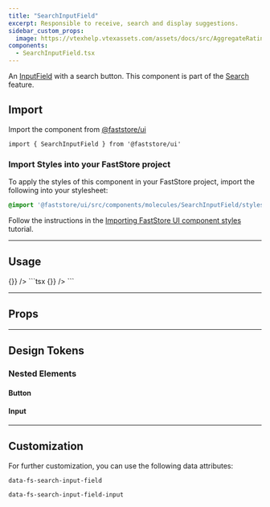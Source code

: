 ```yaml
---
title: "SearchInputField"
excerpt: Responsible to receive, search and display suggestions.
sidebar_custom_props:
  image: https://vtexhelp.vtexassets.com/assets/docs/src/AggregateRating___a8300916874f5a11de7633b7cabc12e9.png
components:
  - SearchInputField.tsx
---
```


An [InputField](https://developers.vtex.com/docs/guides/faststore/molecules-input-field) with a search button. This component is part of the [Search](https://developers.vtex.com/docs/guides/faststore/feature-search) feature.

## Import

Import the component from [@faststore/ui](https://developers.vtex.com/docs/guides/faststore/components-index)

```tsx
import { SearchInputField } from '@faststore/ui'
```

### Import Styles into your FastStore project

To apply the styles of this component in your FastStore project, import the following into your stylesheet:

```scss
@import '@faststore/ui/src/components/molecules/SearchInputField/styles.scss'
```

Follow the instructions in the [Importing FastStore UI component styles](https://developers.vtex.com/docs/guides/faststore/using-themes-importing-ui-components-styles) tutorial.

---

## Usage

<OverviewSection>
  <SearchInputField onSubmit={() => {}} />
</OverviewSection>
```tsx
<SearchInputField onSubmit={() => {}} />
```

---

## Props

<ComponentPropsSection component="SearchInputField" />

---

## Design Tokens

<TokenTable>
  <TokenRow
    token="--fs-search-input-field-height-mobile"
    value="var(--fs-control-tap-size)"
  />
  <TokenRow
    token="--fs-search-input-field-height-desktop"
    value="var(--fs-spacing-6)"
  />
  <TokenDivider />
  <TokenRow
    token="--fs-search-input-field-transition-timing"
    value="var(--fs-transition-timing)"
  />
  <TokenRow token="--fs-search-input-field-transition-function" value="ease" />
</TokenTable>

### Nested Elements

#### Button

<TokenTable>
  <TokenRow
    token="--fs-search-input-field-button-min-height"
    value="var(--fs-search-input-height-desktop)"
  />
  <TokenDivider />
  <TokenRow
    token="--fs-search-input-field-button-padding-top-desktop"
    value="var(--fs-spacing-0)"
  />
  <TokenRow
    token="--fs-search-input-field-button-padding-bottom-desktop"
    value="var(--fs-search-input-field-button-padding-top-desktop)"
  />
</TokenTable>

#### Input

<TokenTable>
  <TokenRow
    token="--fs-search-input-field-input-padding-right"
    value="var(--fs-search-input-field-button-width)"
  />
  <TokenRow
    token="--fs-search-input-field-input-bkg-color"
    value="var(--fs-color-body-bkg)"
    isColor
  />
</TokenTable>

---

## Customization

For further customization, you can use the following data attributes:

`data-fs-search-input-field`

`data-fs-search-input-field-input`
